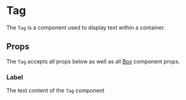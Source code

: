

# Tag

The `Tag` is a component used to display text within a container.

<Canvas>
  <Story id="components-componentlibrary-tag--default-story" />
</Canvas>

## Props

The `Tag` accepts all props below as well as all [Box](/docs/components-ui-box--default-story#props) component props.

<ArgsTable of={Tag} />

### Label

The text content of the `Tag` component

<Canvas>
  <Story id="components-componentlibrary-tag--label" />
</Canvas>